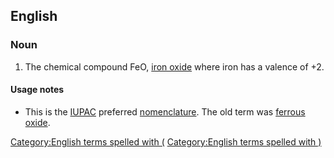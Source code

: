 ==English==
{{wikipedia}}

===Noun===
{{en-noun|head=[[iron]]([[II]]) [[oxide]]|-}}

# {{context|chemistry|lang=en}} The chemical compound FeO, [[iron oxide]] where iron has a valence of +2.

====Usage notes====
* This is the [[IUPAC]] preferred [[nomenclature]]. The old term was [[ferrous oxide]].
[[Category:English terms spelled with (]]
[[Category:English terms spelled with )]]
